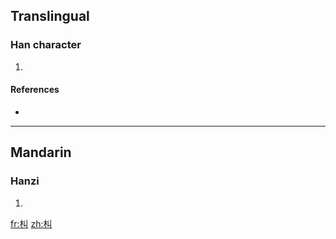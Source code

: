 ==Translingual==

===Han character===
{{Han char|rn=75|rad=木|as=02|sn=6|four=4290<sub>0</sub>|canj=木女中 (DVL)}}

# {{defn|Han|sort=木02}}

====References====
* {{Han ref|kx=0510.130|dkj=14436|dj=0894.100|hdz=21156.030|uh=673B|ud=26427|bh=C9F2|bd=51698}}

----

==Mandarin==

===Hanzi===
{{cmn-hanzi|pin=[[jiū]] ([[jiu1]])|wg=chiu<sup>1</sup>}}

# {{defn|Mandarin}}

[[fr:朻]]
[[zh:朻]]